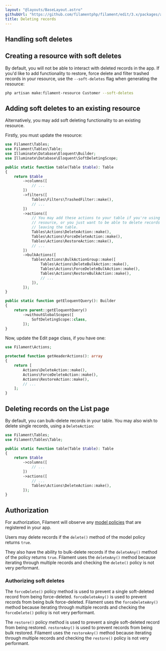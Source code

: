 ```yaml
---
layout: "@layouts/BaseLayout.astro"
githubUrl: "https://github.com/filamentphp/filament/edit/3.x/packages/app/docs/03-resources/06-deleting-records.md"
title: Deleting records
---
```


## Handling soft deletes

## Creating a resource with soft deletes

By default, you will not be able to interact with deleted records in the app. If you'd like to add functionality to restore, force delete and filter trashed records in your resource, use the `--soft-deletes` flag when generating the resource:

```bash
php artisan make:filament-resource Customer --soft-deletes
```

## Adding soft deletes to an existing resource

Alternatively, you may add soft deleting functionality to an existing resource.

Firstly, you must update the resource:

```php
use Filament\Tables;
use Filament\Tables\Table;
use Illuminate\Database\Eloquent\Builder;
use Illuminate\Database\Eloquent\SoftDeletingScope;

public static function table(Table $table): Table
{
    return $table
        ->columns([
            // ...
        ])
        ->filters([
            Tables\Filters\TrashedFilter::make(),
            // ...
        ])
        ->actions([
            // You may add these actions to your table if you're using a simple
            // resource, or you just want to be able to delete records without
            // leaving the table.
            Tables\Actions\DeleteAction::make(),
            Tables\Actions\ForceDeleteAction::make(),
            Tables\Actions\RestoreAction::make(),
            // ...
        ])
        ->bulkActions([
            Tables\Actions\BulkActionGroup::make([
                Tables\Actions\DeleteBulkAction::make(),
                Tables\Actions\ForceDeleteBulkAction::make(),
                Tables\Actions\RestoreBulkAction::make(),
                // ...
            ]),
        ]);
}

public static function getEloquentQuery(): Builder
{
    return parent::getEloquentQuery()
        ->withoutGlobalScopes([
            SoftDeletingScope::class,
        ]);
}
```

Now, update the Edit page class, if you have one:

```php
use Filament\Actions;

protected function getHeaderActions(): array
{
    return [
        Actions\DeleteAction::make(),
        Actions\ForceDeleteAction::make(),
        Actions\RestoreAction::make(),
        // ...
    ];
}
```

## Deleting records on the List page

By default, you can bulk-delete records in your table. You may also wish to delete single records, using a `DeleteAction`:

```php
use Filament\Tables;
use Filament\Tables\Table;

public static function table(Table $table): Table
{
    return $table
        ->columns([
            // ...
        ])
        ->actions([
            // ...
            Tables\Actions\DeleteAction::make(),
        ]);
}
```

## Authorization

For authorization, Filament will observe any [model policies](https://laravel.com/docs/authorization#creating-policies) that are registered in your app.

Users may delete records if the `delete()` method of the model policy returns `true`.

They also have the ability to bulk-delete records if the `deleteAny()` method of the policy returns `true`. Filament uses the `deleteAny()` method because iterating through multiple records and checking the `delete()` policy is not very performant.

### Authorizing soft deletes

The `forceDelete()` policy method is used to prevent a single soft-deleted record from being force-deleted. `forceDeleteAny()` is used to prevent records from being bulk force-deleted. Filament uses the `forceDeleteAny()` method because iterating through multiple records and checking the `forceDelete()` policy is not very performant.

The `restore()` policy method is used to prevent a single soft-deleted record from being restored. `restoreAny()` is used to prevent records from being bulk restored. Filament uses the `restoreAny()` method because iterating through multiple records and checking the `restore()` policy is not very performant.
